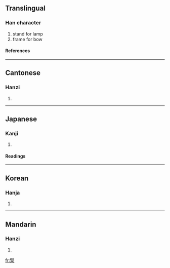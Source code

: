 ==Translingual==
===Han character===
{{Han char|rn=75|rad=木|as=13|sn=17|four=4890<sub>4</sub>|canj=廿大木 (TKD)}}
# stand for lamp
# frame for bow
====References====
{{Han ref|kx=0557.160|dkj=15681|dj=0946.220|hdz=21288.140|uh=6AA0|ud=27296|bh=C0D2|bd=49362}}

----
==Cantonese==
===Hanzi===
{{yue-hanzi|jyut=|y=king4}}
# {{defn|Cantonese}}

----
==Japanese==
===Kanji===
{{ja-kanji|grade=|rs=木13}}
# {{defn|Japanese}} 
====Readings====
{{ja-readings|on=[[けい]] (kei)|kun=[[ゆだめ]] (yudame), [[ともしび]] (tomoshibi), [[たかつき]] (takatsuki)}}

----
==Korean==
===Hanja===
{{ko-hanja|hangeul=경|eumhun=|rv=gyeong|mr=kyŏng|y=kyeng}}
# {{defn|Korean}}

----
==Mandarin==
===Hanzi===
{{cmn-hanzi|pin=[[qíng]] ([[qing2]])|wg=ch'ing<sup>2</sup>}}
# {{defn|Mandarin}}

[[fr:檠]]